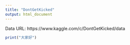 ```yaml
---
title: "DontGetKicked"
output: html_document
---
```


Data URL:  https://www.kaggle.com/c/DontGetKicked/data


```r
print("大家好")
```

